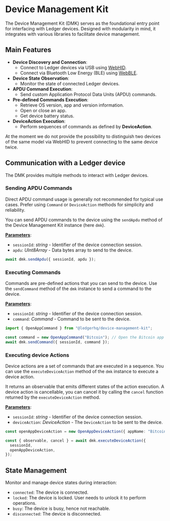 
# Device Management Kit

The Device Management Kit (DMK) serves as the foundational entry point for interfacing with Ledger devices. Designed with modularity in mind, it integrates with various libraries to facilitate device management.

## Main Features

- **Device Discovery and Connection**: 
  - Connect to Ledger devices via USB using [WebHID](https://developer.mozilla.org/en-US/docs/Web/API/WebHID_API).
  - Connect via Bluetooth Low Energy (BLE) using [WebBLE](https://developer.mozilla.org/en-US/docs/Web/API/Web_Bluetooth_API).
- **Device State Observation**: 
  - Monitor the state of connected Ledger devices.
- **APDU Command Execution**: 
  - Send custom Application Protocol Data Units (APDU) commands.
- **Pre-defined Commands Execution**:
  - Retrieve OS version, app and version information.
  - Open or close an app.
  - Get device battery status.
- **DeviceAction Execution**: 
  - Perform sequences of commands as defined by **DeviceAction**.

<Callout type="warning" emoji="⚠️">
At the moment we do not provide the possibility to distinguish two devices of the same model via WebHID to prevent connecting to the same device twice.
</Callout>

## Communication with a Ledger device

The DMK provides multiple methods to interact with Ledger devices.

### Sending APDU Commands

<Callout>
  Direct APDU command usage is generally not recommended for typical use cases. Prefer using <code>Command</code> or <code>DeviceAction</code> methods for simplicity and reliability.
</Callout>

You can send APDU commands to the device using the `sendApdu` method of the Device Management Kit instance (here `dmk`).

<u>**Parameters**</u>:

- `sessionId`: *string* - Identifier of the device connection session.
- `apdu`: *UInt8Array* - Data bytes array to send to the device.

```typescript
await dmk.sendApdu({ sessionId, apdu });
```

### Executing Commands

Commands are pre-defined actions that you can send to the device.
Use the `sendCommand` method of the `dmk` instance to send a command to the device.

<u>**Parameters**</u>:
- `sessionId`: *string* - Identifier of the device connection session.
- `command`: *Command* - Command to be sent to the device.

```typescript
import { OpenAppCommand } from "@ledgerhq/device-management-kit";

const command = new OpenAppCommand("Bitcoin"); // Open the Bitcoin app
await dmk.sendCommand({ sessionId, command });
```

### Executing device Actions

Device actions are a set of commands that are executed in a sequence.
You can use the `executeDeviceAction` method of the `dmk` instance to execute a device action.

It returns an observable that emits different states of the action execution.
A device action is cancellable, you can cancel it by calling the `cancel` function returned by the `executeDeviceAction` method.

<u>**Parameters**</u>:
- `sessionId`: *string* - Identifier of the device connection session.
- `deviceAction`: *DeviceAction* - The `DeviceAction` to be sent to the device.

```typescript
const openAppDeviceAction = new OpenAppDeviceAction({ appName: "Bitcoin" });

const { observable, cancel } = await dmk.executeDeviceAction({
  sessionId,
  openAppDeviceAction,
});
```

## State Management

Monitor and manage device states during interaction:

- `connected`: The device is connected.
- `locked`: The device is locked. User needs to unlock it to perform operations.
- `busy`: The device is busy, hence not reachable.
- `disconnected`: The device is disconnected.
